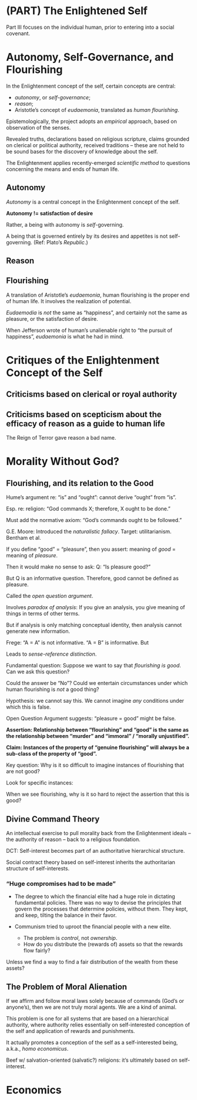 # (PART) The Enlightened Self {-} 

Part III focuses on the individual human, prior to entering into a social covenant.

# Autonomy, Self-Governance, and Flourishing

In the Enlightenment concept of the self, certain concepts are central:

* *autonomy*, or *self-governance*;
* *reason*;
* Aristotle's concept of *eudaemonia*, translated as *human flourishing*.


Epistemologically, the project adopts an *empirical* approach, based on observation of the senses. 

Revealed truths, declarations based on religious scripture, claims grounded on clerical or political authority, received traditions -- these are not held to be sound bases for the discovery of knowledge about the self.

The Enlightenment applies recently-emerged *scientific method* to questions concerning the means and ends of human life.


## Autonomy

*Autonomy* is a central concept in the Enlightenment concept of the self.

**Autonomy != satisfaction of desire**

Rather, a being with autonomy is *self*-governing.

A being that is governed entirely by its desires and appetites is not self-governing. 
(Ref: Plato's *Republic*.)


## Reason


## Flourishing

A translation of Aristotle's *eudaemonia*, human flourishing is the proper end of human life. It involves the realization of potential.

*Eudaemodia* is *not* the same as "happiness", and certainly not the same as pleasure, or the satisfaction of desire. 

When Jefferson wrote of human's unalienable right to "the pursuit of happiness", *eudaemonia* is what he had in mind.


# Critiques of the Enlightenment Concept of the Self

## Criticisms based on clerical or royal authority


## Criticisms based on scepticism about the efficacy of reason as a guide to human life

The Reign of Terror gave reason a bad name.


# Morality Without God?

## Flourishing, and its relation to the Good

Hume's argument re: "is" and "ought": cannot derive "ought" from "is".

Esp. re: religion: "God commands X; therefore, X ought to be done."

Must add the normative axiom: "God's commands ought to be followed."

G.E. Moore: Introduced the *naturalistic fallacy*. 
Target: utilitarianism. Bentham et al.

If you define "good" = "pleasure", then you assert: meaning of *good* = meaning of *pleasure*.

Then it would make no sense to ask: 
Q: "Is pleasure good?"

But Q is an informative question.
Therefore, good cannot be defined as pleasure.

Called the *open question argument*.

Involves *paradox of analysis*: If you give an analysis, you  give meaning of things in terms of other terms.

But if analysis is only matching conceptual identity, then analysis cannot generate new information. 

Frege: "A = A" is not informative. "A = B" is informative. But 

Leads to *sense-reference distinction*.

Fundamental question: 
Suppose we want to say that *flourishing is good*. 
Can we ask this question?

Could the answer be "No"?
Could we entertain circumstances under which human flourishing is *not* a good thing?

Hypothesis: we cannot say this. 
We cannot imagine *any* conditions under which this is false.

Open Question Argument suggests: "pleasure = good" might be false.

**Assertion: Relationship between "flourishing" and "good" is the same as the relationship between "murder" and "immoral" / "morally unjustified".**

**Claim: Instances of the property of "genuine flourishing" will always be a sub-class of the property of "good".**

Key question: Why is it so difficult to imagine instances of flourishing that are not good?

Look for specific instances: 

When we see flourishing, why is it so hard to reject the assertion that this is good?


## Divine Command Theory 

An intellectual exercise to pull morality back from the Enlightenment ideals -- the authority of reason -- back to a religious foundation.

DCT: Self-interest becomes part of an authoritative hierarchical structure.

Social contract theory based on self-interest inherits the authoritarian structure of self-interests.

### "Huge compromises had to be made"

* The degree to which the financial elite had a huge role in dictating fundamental policies. There was no way to devise the principles that govern the processes that determine policies, without them. They kept, and keep, tilting the balance in their favor.

* Communism tried to uproot the financial people with a new elite. 
  - The problem is *control*, not *ownership*. 
  - How do you distribute the (rewards of) assets so that the rewards flow fairly? 
  
Unless we find a way to find a fair distribution of the wealth from these assets?


## The Problem of Moral Alienation

If we affirm and follow moral laws solely because of commands (God's or anyone's), then we are not truly moral agents. We are a kind of animal.

This problem is one for all systems that are based on a hierarchical authority, where authority relies essentially on self-interested conception of the self and application of rewards and punishments. 

It actually promotes a conception of the self as a self-interested being, a.k.a., *homo economicus*. 

Beef w/ salvation-oriented (salvatic?) religions: it's ultimately based on self-interest. 

# Economics




